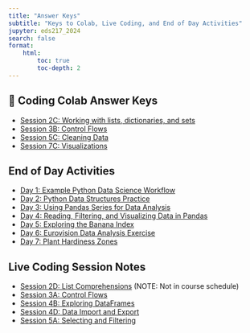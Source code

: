 ```yaml
---
title: "Answer Keys"
subtitle: "Keys to Colab, Live Coding, and End of Day Activities"
jupyter: eds217_2024
search: false
format: 
    html:
        toc: true
        toc-depth: 2
---
```


## 🙌 Coding Colab Answer Keys

- [Session 2C: Working with lists, dictionaries, and sets](2c_lists_dictionaries_sets-key.qmd)
- [Session 3B: Control Flows](3b_control_flows-key.qmd)
- [Session 5C: Cleaning Data](5c_cleaning_data-key.qmd)
- [Session 7C: Visualizations](7c_visualizations-key.qmd)

## End of Day Activities

- [Day 1: Example Python Data Science Workflow](eod-day1-key.qmd)
- [Day 2: Python Data Structures Practice](eod-day2-key.qmd)
- [Day 3: Using Pandas Series for Data Analysis](eod-day3-key.qmd)
- [Day 4: Reading, Filtering, and Visualizing Data in Pandas](eod-day4-key.qmd)
- [Day 5: Exploring the Banana Index](eod-day5-key.qmd)
- [Day 6: Eurovision Data Analysis Exercise](eod-day6-key.qmd)
- [Day 7: Plant Hardiness Zones](eod-day7-key.qmd)

## Live Coding Session Notes

- [Session 2D: List Comprehensions](../live-coding/2d_list_comprehensions_notes.qmd) (NOTE: Not in course schedule)
- [Session 3A: Control Flows](../live-coding/3a_control_flows_notes.qmd)
- [Session 4B: Exploring DataFrames](../live-coding/4b_exploring_dataframes_notes.qmd)
- [Session 4D: Data Import and Export](../live-coding/4b_exploring_dataframes_notes.qmd)
- [Session 5A: Selecting and Filtering](../live-coding/5a_selecting_and_filtering_notes.qmd)
